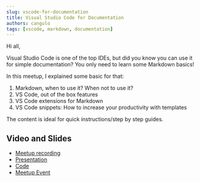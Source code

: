 ```yaml
---
slug: vscode-for-documentation
title: Visual Studio Code for Documentation
authors: cangulo
tags: [vscode, markdown, documentation]
---
```



Hi all,

Visual Studio Code is one of the top IDEs, but did you know you can use it for simple documentation? You only need to learn some Markdown basics!

In this meetup, I explained some basic for that:

<!--truncate-->

1. Markdown, when to use it? When not to use it?
2. VS Code, out of the box features
3. VS Code extensions for Markdown
4. VS Code snippets: How to increase your productivity with templates

The content is ideal for quick instructions/step by step guides.

## Video and Slides

* [Meetup recording](https://www.dropbox.com/s/ktcrtvg56j6ddhk/visualstudiocodefordocumentation%20on%202020-05-22%2016%3A17.mp4?dl=0)
* [Presentation](https://github.com/cangulo/meetups/raw/master/vs_code_for_docs/2020_05_22_write_bcn/vs_code_for_docs_20200522.pptx)
* [Code](https://github.com/cangulo/meetups/tree/master/vs_code_for_docs/2020_05_22_write_bcn)
* [Meetup Event](https://www.meetup.com/Write-the-Docs-Barcelona/events/270480043/)

<AboutMe/>

<ShareDocusaurus 
  preSlug="meetups"
  slug={frontMatter.slug}
  title={frontMatter.title}
  tags={frontMatter.tags} />